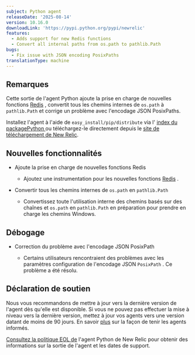 ```yaml
---
subject: Python agent
releaseDate: '2025-08-14'
version: 10.16.0
downloadLink: 'https://pypi.python.org/pypi/newrelic'
features:
  - Adds support for new Redis functions
  - Convert all internal paths from os.path to pathlib.Path
bugs:
  - Fix issue with JSON encoding PosixPaths
translationType: machine
---
```


## Remarques

Cette sortie de l&apos;agent Python ajoute la prise en charge de nouvelles fonctions [Redis](https://pypi.org/project/redis/) , convertit tous les chemins internes de `os.path` à `pathlib.Path` et corrige un problème avec l&apos;encodage JSON PosixPaths.

Installez l&apos;agent à l&apos;aide de `easy_install/pip/distribute` via l&apos; [index du packagePython ](https://pypi.python.org/pypi/newrelic)ou téléchargez-le directement depuis le [site de téléchargement de New Relic](https://download.newrelic.com/python_agent/release).

## Nouvelles fonctionnalités

* Ajoute la prise en charge de nouvelles fonctions Redis

  * Ajoutez une instrumentation pour les nouvelles fonctions [Redis](https://pypi.org/project/redis/) .

* Convertir tous les chemins internes de `os.path` en `pathlib.Path`

  * Convertissez toute l&apos;utilisation interne des chemins basés sur des chaînes et `os.path` en `pathlib.Path` en préparation pour prendre en charge les chemins Windows.

## Débogage

* Correction du problème avec l&apos;encodage JSON PosixPath

  * Certains utilisateurs rencontraient des problèmes avec les paramètres configuration de l&apos;encodage JSON `PosixPath` . Ce problème a été résolu.

## Déclaration de soutien

Nous vous recommandons de mettre à jour vers la dernière version de l&apos;agent dès qu&apos;elle est disponible. Si vous ne pouvez pas effectuer la mise à niveau vers la dernière version, mettez à jour vos agents vers une version datant de moins de 90 jours. En savoir [plus](/docs/new-relic-solutions/new-relic-one/install-configure/update-new-relic-agent/) sur la façon de tenir les agents informés.

[Consultez la politique EOL de](/docs/apm/agents/python-agent/getting-started/python-agent-eol-policy/) l&apos;agent Python de New Relic pour obtenir des informations sur la sortie de l&apos;agent et les dates de support.